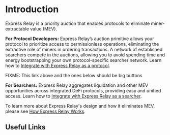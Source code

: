 # Introduction

Express Relay is a priority auction that enables protocols to eliminate miner-extractable value (MEV).

**For Protocol Developers:** Express Relay’s auction primitive allows your protocol to prioritize access to permissionless operations, eliminating the extractive role of miners in ordering transactions.
A network of established searchers compete in the auctions, allowing you to avoid spending time and energy bootstrapping your own protocol-specific searcher network.
Learn how to [Integrate with Express Relay as a protocol](/express-relay/integrate-as-protocol).

FIXME: This link above and the ones below should be big buttons

**For Searchers:** Express Relay aggregates liquidation and other MEV opportunities across integrated DeFi protocols, providing easy and unified access.
Learn how to [Integrate with Express Relay as a searcher](/express-relay/integrate-as-searcher).

To learn more about Express Relay's design and how it eliminates MEV, please see [How Express Relay Works](/express-relay/how-express-relay-works).

## Useful Links
